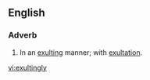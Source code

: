 ==English==
===Adverb===
{{en-adv}}
# In an [[exulting]] manner; with [[exultation]].

[[vi:exultingly]]